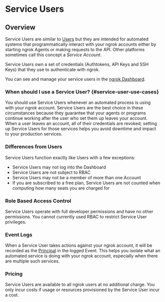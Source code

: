 # Service Users

## Overview

Service Users are similar to [Users](/iam/users/) but they are intended for
automated systems that programmatically interact with your ngrok accounts
either by starting ngrok Agents or making requests to the API. Other platforms
sometimes call this concept a _Service Account_.

Service Users own a set of credentials (Authtokens, API Keys and SSH Keys) that
they use to authenticate with ngrok.

You can see and manage your service users in the [ngrok
Dashboard](https://dashboard.ngrok.com/users/bots).

### When should I use a Service User? {#service-user-use-cases}

You should use Service Users whenever an automated process is using with your ngrok
account. Service Users are the best choice in these circumstances because they
guarantee that your agents or programs continue working after the user who set
them up leaves your account. When a user leaves an account, all of their
credentials are revoked; setting up Service Users for those services helps you
avoid downtime and impact to your production services.

### Differences from Users

Service Users function exactly like Users with a few exceptions:

- Service Users may not log into the Dashboard
- Service Users are not subject to RBAC
- Service Users may not be a member of more than one Account
- If you are subscribed to a free plan, Service Users are not counted
  when computing how many seats you are charged for

### Role Based Access Control

Service Users operate with full developer permissions and have no other
permissions. You cannot currently used RBAC to restrict Service User privileges.

### Event Logs

When a Service User takes actions against your ngrok account, it will be recorded
as the [Principal](/obs/events/#principal-object) in the logged Event. This helps you
isolate what an automated service is doing with your ngrok account, especially
when there are multiple such services.

### Pricing

Service Users are available to all ngrok users at no additional charge. You only
incur costs if usage or resources provisioned by the Service User incur a cost.

